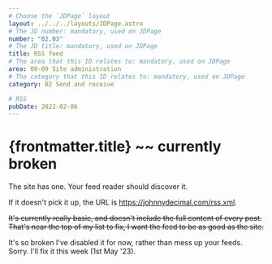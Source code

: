 ```yaml
---
# Choose the `JDPage` layout
layout: ../../../layouts/JDPage.astro
# The JD number: mandatory, used on JDPage
number: "02.03"
# The JD title: mandatory, used on JDPage
title: RSS feed
# The area that this ID relates to: mandatory, used on JDPage
area: 00-09 Site administration
# The category that this ID relates to: mandatory, used on JDPage
category: 02 Send and receive

# RSS
pubDate: 2022-02-06
---
```


# {frontmatter.title} ~~ currently broken

The site has one. Your feed reader should discover it.

If it doesn't pick it up, the URL is https://johnnydecimal.com/rss.xml.

~~It's currently really basic, and doesn't include the full content of every post. That's near the top of my list to fix, I want the feed to be as good as the site.~~

It's so broken I've disabled it for now, rather than mess up your feeds. Sorry. I'll fix it this week (1st May '23).
